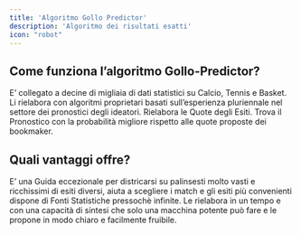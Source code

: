 ```yaml
---
title: 'Algoritmo Gollo Predictor'
description: 'Algoritmo dei risultati esatti'
icon: "robot"
---
```


## Come funziona l’algoritmo Gollo-Predictor?

E’ collegato a decine di migliaia di dati statistici su Calcio, Tennis e Basket.
Li rielabora con algoritmi proprietari basati sull’esperienza pluriennale nel settore dei pronostici degli ideatori.
Rielabora le Quote degli Esiti.
Trova il Pronostico con la probabilità migliore rispetto alle quote proposte dei bookmaker.

## Quali vantaggi offre?

E’ una Guida eccezionale per districarsi su palinsesti molto vasti e ricchissimi di esiti diversi, aiuta a scegliere i match e gli esiti più convenienti
dispone di Fonti Statistiche pressochè infinite.
Le rielabora in un tempo e con una capacità di sintesi che solo una macchina potente può fare e le propone in modo chiaro e facilmente fruibile.